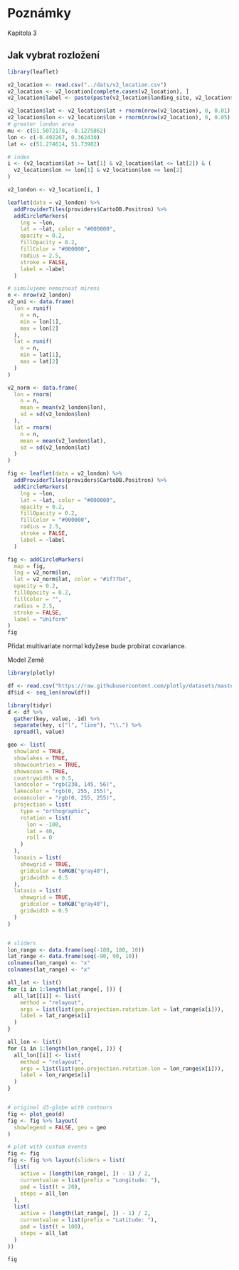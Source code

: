# Poznámky

Kapitola 3

## Jak vybrat rozložení

```r
library(leaflet)
```

```r
v2_location <- read.csv("../dats/v2_location.csv")
v2_location <- v2_location[complete.cases(v2_location), ]
v2_location$label <- paste(paste(v2_location$landing_site, v2_location$date, sep = ", "))

v2_location$lat <- v2_location$lat + rnorm(nrow(v2_location), 0, 0.01)
v2_location$lon <- v2_location$lon + rnorm(nrow(v2_location), 0, 0.05)
# greater london area
mu <- c(51.5072178, -0.1275862)
lon <- c(-0.492267, 0.362430)
lat <- c(51.274614, 51.73982)

# index
i <- (v2_location$lat >= lat[1] & v2_location$lat <= lat[2]) & (
  v2_location$lon >= lon[1] & v2_location$lon <= lon[2]
)

v2_london <- v2_location[i, ]

leaflet(data = v2_london) %>%
  addProviderTiles(providers$CartoDB.Positron) %>%
  addCircleMarkers(
    lng = ~lon,
    lat = ~lat, color = "#000000",
    opacity = 0.2,
    fillOpacity = 0.2,
    fillColor = "#000000",
    radius = 2.5,
    stroke = FALSE,
    label = ~label
  )
```

```r
# simulujeme nemoznost mireni
n <- nrow(v2_london)
v2_uni <- data.frame(
  lon = runif(
    n = n,
    min = lon[1],
    max = lon[2]
  ),
  lat = runif(
    n = n,
    min = lat[1],
    max = lat[2]
  )
)

v2_norm <- data.frame(
  lon = rnorm(
    n = n,
    mean = mean(v2_london$lon),
    sd = sd(v2_london$lon)
  ),
  lat = rnorm(
    n = n,
    mean = mean(v2_london$lat),
    sd = sd(v2_london$lat)
  )
)

fig <- leaflet(data = v2_london) %>%
  addProviderTiles(providers$CartoDB.Positron) %>%
  addCircleMarkers(
    lng = ~lon,
    lat = ~lat, color = "#000000",
    opacity = 0.2,
    fillOpacity = 0.2,
    fillColor = "#000000",
    radius = 2.5,
    stroke = FALSE,
    label = ~label
  )

fig <- addCircleMarkers(
  map = fig,
  lng = v2_norm$lon,
  lat = v2_norm$lat, color = "#1f77b4",
  opacity = 0.2,
  fillOpacity = 0.2,
  fillColor = "",
  radius = 2.5,
  stroke = FALSE,
  label = "Uniform"
)
fig
```

Přidat multivariate normal kdyžese bude probírat covariance.


Model Země

```r
library(plotly)

df <- read.csv("https://raw.githubusercontent.com/plotly/datasets/master/globe_contours.csv")
df$id <- seq_len(nrow(df))

library(tidyr)
d <- df %>%
  gather(key, value, -id) %>%
  separate(key, c("l", "line"), "\\.") %>%
  spread(l, value)

geo <- list(
  showland = TRUE,
  showlakes = TRUE,
  showcountries = TRUE,
  showocean = TRUE,
  countrywidth = 0.5,
  landcolor = "rgb(230, 145, 56)",
  lakecolor = "rgb(0, 255, 255)",
  oceancolor = "rgb(0, 255, 255)",
  projection = list(
    type = "orthographic",
    rotation = list(
      lon = -100,
      lat = 40,
      roll = 0
    )
  ),
  lonaxis = list(
    showgrid = TRUE,
    gridcolor = toRGB("gray40"),
    gridwidth = 0.5
  ),
  lataxis = list(
    showgrid = TRUE,
    gridcolor = toRGB("gray40"),
    gridwidth = 0.5
  )
)


# sliders
lon_range <- data.frame(seq(-180, 180, 10))
lat_range <- data.frame(seq(-90, 90, 10))
colnames(lon_range) <- "x"
colnames(lat_range) <- "x"

all_lat <- list()
for (i in 1:length(lat_range[, ])) {
  all_lat[[i]] <- list(
    method = "relayout",
    args = list(list(geo.projection.rotation.lat = lat_range$x[i])),
    label = lat_range$x[i]
  )
}

all_lon <- list()
for (i in 1:length(lon_range[, ])) {
  all_lon[[i]] <- list(
    method = "relayout",
    args = list(list(geo.projection.rotation.lon = lon_range$x[i])),
    label = lon_range$x[i]
  )
}


# original d3-globe with contours
fig <- plot_geo(d)
fig <- fig %>% layout(
  showlegend = FALSE, geo = geo
)

# plot with custom events
fig <- fig
fig <- fig %>% layout(sliders = list(
  list(
    active = (length(lon_range[, ]) - 1) / 2,
    currentvalue = list(prefix = "Longitude: "),
    pad = list(t = 20),
    steps = all_lon
  ),
  list(
    active = (length(lat_range[, ]) - 1) / 2,
    currentvalue = list(prefix = "Latitude: "),
    pad = list(t = 100),
    steps = all_lat
  )
))

fig
```